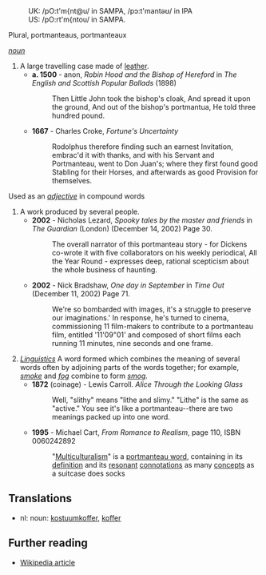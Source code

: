:UK: /pO:t'm{nt@u/ in SAMPA, /p&#596;:t'mant&#601;&#650;/ in IPA 
:US: /pO:rt'm{ntou/ in SAMPA.

Plural, portmanteaus, portmanteaux

''[[noun]]''

# A large travelling case made of [[leather]].
#* '''a. 1500''' - anon, ''Robin Hood and the Bishop of Hereford'' in ''The English and Scottish Popular Ballads'' (1898)
#*: Then Little John took the bishop's cloak, And spread it upon the ground, And out of the bishop's portmantua, He told three hundred pound.
#* '''1667''' - Charles Croke, ''Fortune's Uncertainty''
#*: Rodolphus therefore finding such an earnest Invitation, embrac'd it with thanks, and with his Servant and Portmanteau, went to Don Juan's; where they first found good Stabling for their Horses, and afterwards as good Provision for themselves.
Used as an ''[[adjective]]'' in compound words

# A work produced by several people.
#*'''2002''' - Nicholas Lezard, ''Spooky tales by the master and friends'' in ''The Guardian'' (London) (December 14, 2002) Page 30.
#*:The overall narrator of this portmanteau story - for Dickens co-wrote it with five collaborators on his weekly periodical, All the Year Round - expresses deep, rational scepticism about the whole business of haunting.
#*'''2002''' - Nick Bradshaw, ''One day in September'' in ''Time Out'' (December 11, 2002) Page 71.
#*: We're so bombarded with images, it's a struggle to preserve our imaginations.' In response, he's turned to cinema, commissioning 11 film-makers to contribute to a portmanteau film, entitled '11'09"01' and composed of short films each running 11 minutes, nine seconds and one frame.
# ''[[linguistic terminology|Linguistics]]''  A word formed which combines the meaning of several words often by adjoining parts of the words together; for example, ''[[smoke]]'' and ''[[fog]]'' combine to form ''[[smog]].'' 
#* '''1872''' (coinage) - Lewis Carroll. ''Alice Through the Looking Glass'' 
#*: Well, "slithy" means "lithe and slimy." "Lithe" is the same as "active." You see it's like a portmanteau--there are two meanings packed up into one word.
#* '''1995''' - Michael Cart, ''From Romance to Realism'', page 110, ISBN 0060242892 
#*: "[[Multiculturalism]]" is a [[portmanteau word]], containing in its [[definition]] and its [[resonance|resonant]] [[connotation|connotations]] as many [[concept|concepts]] as a suitcase does socks

== Translations ==
*nl: noun: [[kostuumkoffer]], [[koffer]]

== Further reading ==

* [[w:portmanteau|Wikipedia article]]